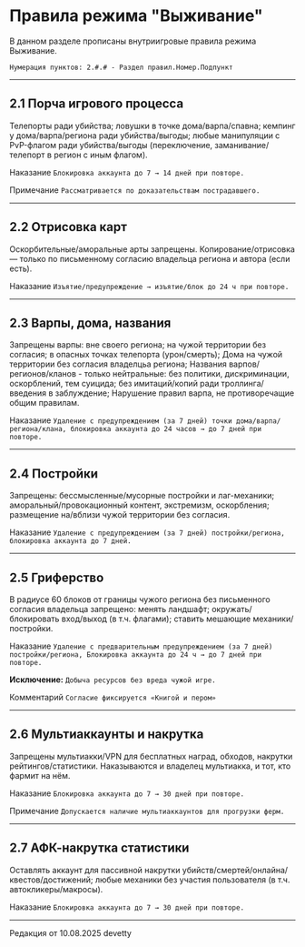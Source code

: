 # Правила режима "Выживание"

В данном разделе прописаны внутриигровые правила режима Выживание.

```Нумерация пунктов: 2.#.# - Раздел правил.Номер.Подпункт```

--------

## 2.1 Порча игрового процесса

Телепорты ради убийства; ловушки в точке дома/варпа/спавна; кемпинг у дома/варпа/региона ради убийства/выгоды; любые манипуляции с PvP-флагом ради убийства/выгоды (переключение, заманивание/телепорт в регион с иным флагом).

<Badge bgColor="#FF3333" textColor="#FFFFFF">Наказание</Badge> ```Блокировка аккаунта до 7 → 14 дней при повторе.```

<Badge bgColor="#118823" textColor="#FFFFFF">Примечание</Badge> ```Рассматривается по доказательствам пострадавшего.```

--------

## 2.2 Отрисовка карт

Оскорбительные/аморальные арты запрещены. Копирование/отрисовка — только по письменному согласию владельца региона и автора (если есть).

<Badge bgColor="#FF3333" textColor="#FFFFFF">Наказание</Badge> ```Изъятие/предупреждение → изъятие/блок до 24 ч при повторе.```

--------

## 2.3 Варпы, дома, названия

Запрещены варпы: вне своего региона; на чужой территории без согласия; в опасных точках телепорта (урон/смерть); Дома на чужой территории без согласия владелцьа региона; Названия варпов/регионов/кланов - только нейтральные: без политики, дискриминации, оскорблений, тем суицида; без имитаций/копий ради троллинга/введения в заблуждение; Нарушение правил варпа, не противоречащие общим правилам.

<Badge bgColor="#FF3333" textColor="#FFFFFF">Наказание</Badge> ```Удаление с предупреждением (за 7 дней) точки дома/варпа/региона/клана, блокировка аккаунта до 24 часов → до 7 дней при повторе.```

--------

## 2.4 Постройки

Запрещены: бессмысленные/мусорные постройки и лаг-механики; аморальный/провокационный контент, экстремизм, оскорбления; размещение на/вблизи чужой территории без согласия.

<Badge bgColor="#FF3333" textColor="#FFFFFF">Наказание</Badge> ```Удаление с предупреждением (за 7 дней) постройки/региона, блокировка аккаунта до 7 дней.```

--------

## 2.5 Гриферство

В радиусе 60 блоков от границы чужого региона без письменного согласия владельца запрещено: менять ландшафт; окружать/блокировать вход/выход (в т.ч. флагами); ставить мешающие механики/постройки.

<Badge bgColor="#FF3333" textColor="#FFFFFF">Наказание</Badge> ```Удаление с предварительным предупреждением (за 7 дней) постройки/региона, Блокировка аккаунта до 24 ч → до 7 дней при повторе.```

**<Badge bgColor="#118823" textColor="#FFFFFF">Исключение</Badge>:** ```Добыча ресурсов без вреда чужой игре.```

<Badge bgColor="#4d88ff" textColor="#FFFFFF">Комментарий</Badge> ```Согласие фиксируется «Книгой и пером»```

--------

## 2.6 Мультиаккаунты и накрутка

Запрещены мультиакки/VPN для бесплатных наград, обходов, накрутки рейтингов/статистики. Наказываются и владелец мультиакка, и тот, кто фармит на нём.

<Badge bgColor="#FF3333" textColor="#FFFFFF">Наказание</Badge> ```Блокировка аккаунта до 7 → 30 дней при повторе.```

<Badge bgColor="#118823" textColor="#FFFFFF">Примечание</Badge> ```Допускается наличие мультиаккаунтов для прогрузки ферм.```

--------

## 2.7 АФК-накрутка статистики

Оставлять аккаунт для пассивной накрутки убийств/смертей/онлайна/квестов/достижений; любые механики без участия пользователя (в т.ч. автокликеры/макросы).

<Badge bgColor="#FF3333" textColor="#FFFFFF">Наказание</Badge> ```Блокировка аккаунта до 7 → 30 дней при повторе.```

--------

<Badge bgColor="#ffad47" textColor="#000000">Редакция от 10.08.2025</Badge> <Badge bgColor="#88bfbd" textColor="#000000">devetty</Badge>